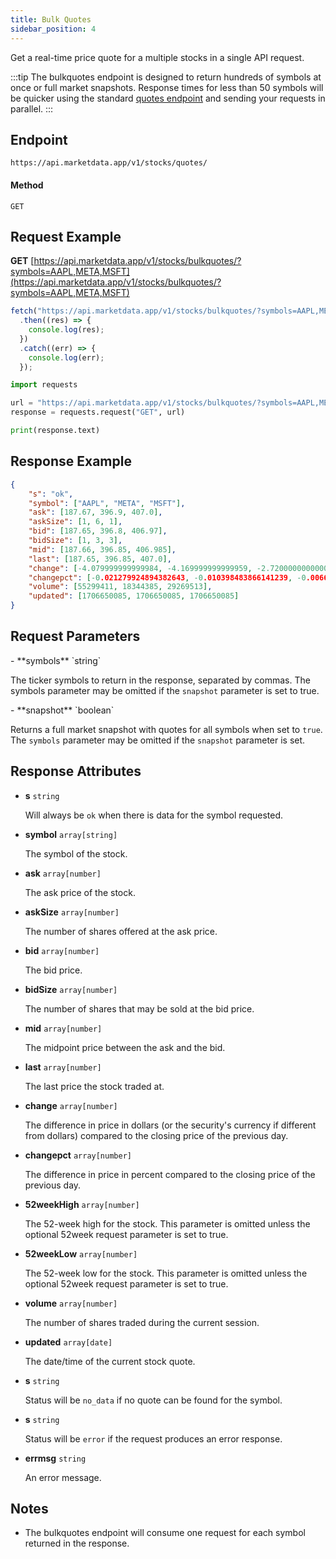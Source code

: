 ```yaml
---
title: Bulk Quotes
sidebar_position: 4
---
```


Get a real-time price quote for a multiple stocks in a single API request.

:::tip
The bulkquotes endpoint is designed to return hundreds of symbols at once or full market snapshots. Response times for less than 50 symbols will be quicker using the standard [quotes endpoint](/api/stocks/quotes/) and sending your requests in parallel.
:::


## Endpoint
```
https://api.marketdata.app/v1/stocks/quotes/
```
#### Method
```
GET
```
## Request Example

<Tabs>
<TabItem value="HTTP" label="HTTP" default>

**GET** [https://api.marketdata.app/v1/stocks/bulkquotes/?symbols=AAPL,META,MSFT](https://api.marketdata.app/v1/stocks/bulkquotes/?symbols=AAPL,META,MSFT)

</TabItem>
<TabItem value="NodeJS" label="NodeJS">

```js title="app.js"
fetch("https://api.marketdata.app/v1/stocks/bulkquotes/?symbols=AAPL,META,MSFT")
  .then((res) => {
    console.log(res);
  })
  .catch((err) => {
    console.log(err);
  });
```

</TabItem>
<TabItem value="Python" label="Python">

```python title="app.py"
import requests

url = "https://api.marketdata.app/v1/stocks/bulkquotes/?symbols=AAPL,META,MSFT"
response = requests.request("GET", url)

print(response.text)
```

</TabItem>
</Tabs>

## Response Example

```json
{
    "s": "ok",
    "symbol": ["AAPL", "META", "MSFT"],
    "ask": [187.67, 396.9, 407.0],
    "askSize": [1, 6, 1],
    "bid": [187.65, 396.8, 406.97],
    "bidSize": [1, 3, 3],
    "mid": [187.66, 396.85, 406.985],
    "last": [187.65, 396.85, 407.0],
    "change": [-4.079999999999984, -4.169999999999959, -2.7200000000000273],
    "changepct": [-0.021279924894382643, -0.010398483866141239, -0.006638680074197078],
    "volume": [55299411, 18344385, 29269513],
    "updated": [1706650085, 1706650085, 1706650085]
}
```

## Request Parameters

<Tabs>
<TabItem value="Required" label="Required" default>
- **symbols** `string`

  The ticker symbols to return in the response, separated by commas. The symbols parameter may be omitted if the `snapshot` parameter is set to true.
</TabItem>

<TabItem value="Optional" label="Optional">
- **snapshot** `boolean`

  Returns a full market snapshot with quotes for all symbols when set to `true`. The `symbols` parameter may be omitted if the `snapshot` parameter is set.
</TabItem>
</Tabs>

## Response Attributes

<Tabs>
<TabItem value="Success" label="Success" default>

- **s** `string`

  Will always be `ok` when there is data for the symbol requested.

- **symbol** `array[string]`

  The symbol of the stock.

- **ask** `array[number]`

  The ask price of the stock.

- **askSize** `array[number]`

  The number of shares offered at the ask price.

- **bid** `array[number]`

  The bid price.

- **bidSize** `array[number]`

  The number of shares that may be sold at the bid price.

- **mid** `array[number]`

  The midpoint price between the ask and the bid.

- **last** `array[number]`

  The last price the stock traded at.

- **change** `array[number]`

  The difference in price in dollars (or the security's currency if different from dollars) compared to the closing price of the previous day.

- **changepct** `array[number]`

  The difference in price in percent compared to the closing price of the previous day.

- **52weekHigh** `array[number]`

  The 52-week high for the stock. This parameter is omitted unless the optional 52week request parameter is set to true.

- **52weekLow** `array[number]`

  The 52-week low for the stock. This parameter is omitted unless the optional 52week request parameter is set to true.

- **volume** `array[number]`

  The number of shares traded during the current session.

- **updated** `array[date]`

  The date/time of the current stock quote.

</TabItem>
<TabItem value="NoData" label="No Data">

- **s** `string`

  Status will be `no_data` if no quote can be found for the symbol.

</TabItem>
<TabItem value="Error" label="Error">

- **s** `string`

  Status will be `error` if the request produces an error response.

- **errmsg** `string`

  An error message.

</TabItem>
</Tabs>

## Notes

- The bulkquotes endpoint will consume one request for each symbol returned in the response.